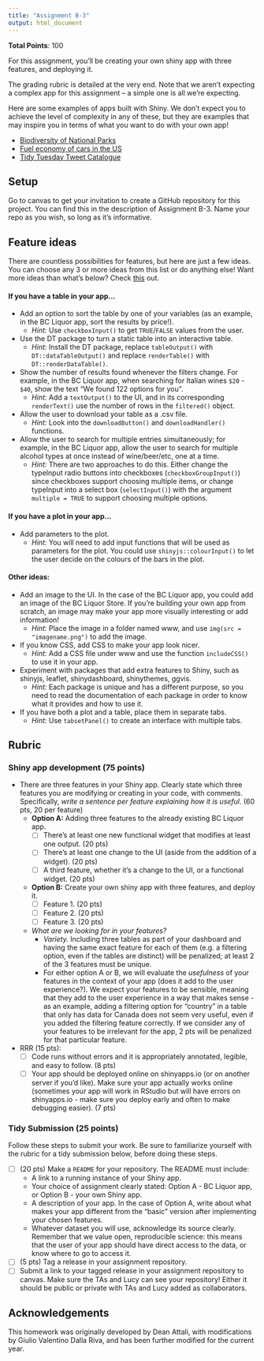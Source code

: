 ```yaml
---
title: "Assignment B-3"
output: html_document
---
```


__Total Points__: 100

For this assignment, you'll be creating your own shiny app with three features, and deploying it.

The grading rubric is detailed at the very end. Note that we aren't expecting a complex app for this assignment -- a simple one is all we're expecting.

Here are some examples of apps built with Shiny. We don't expect you to achieve the level of complexity in any of these, but they are examples that may inspire you in terms of what you want to do with your own app!

+ [Biodiversity of National Parks](https://abenedetti.shinyapps.io/bioNPS/?_ga=2.2513072.1250661063.1604984182-1784159993.1567907747)
+ [Fuel economy of cars in the US](https://jgassen.shinyapps.io/expand_fuel_economy/?_ga=2.232610335.1250661063.1604984182-1784159993.1567907747)
+ [Tidy Tuesday Tweet Catalogue](https://nsgrantham.shinyapps.io/tidytuesdayrocks/?_ga=2.224403354.1250661063.1604984182-1784159993.1567907747)

## Setup 

Go to canvas to get your invitation to create a GitHub repository for this project. You can find this in the description of Assignment B-3. Name your repo as you wish, so long as it's informative. 

## Feature ideas 

There are countless possibilities for features, but here are just a few ideas. You can choose any 3 or more ideas from this list or do anything else!  Want more ideas than what's below? Check [this](https://shiny.rstudio.com/tutorial/) out.

#### If you have a table in your app...

+ Add an option to sort the table by one of your variables (as an example, in the BC Liquor app, sort the results by price!). 
  + *Hint:* Use `checkboxInput()` to get `TRUE`/`FALSE` values from the user.
  
+ Use the DT package to turn a static table into an interactive table. 
  + *Hint:* Install the DT package, replace `tableOutput()` with `DT::dataTableOutput()` and replace `renderTable()` with `DT::renderDataTable()`.
  
+ Show the number of results found whenever the filters change. For example, in the BC Liquor app, when searching for Italian wines `$20` - `$40`, show the text "We found 122 options for you". 
  + *Hint:* Add a `textOutput()` to the UI, and in its corresponding `renderText()` use the number of rows in the `filtered()` object.
  
+ Allow the user to download your table as a .csv file. 
  + *Hint:* Look into the `downloadButton()` and `downloadHandler()` functions.
  
+ Allow the user to search for multiple entries simultaneously; for example, in the BC Liquor app, allow the user to search for multiple alcohol types at once instead of wine/beer/etc, one at a time. 
  + *Hint:* There are two approaches to do this. Either change the typeInput radio buttons into checkboxes (`checkboxGroupInput()`) since checkboxes support choosing multiple items, or change typeInput into a select box (`selectInput()`) with the argument `multiple = TRUE` to support choosing multiple options.

#### If you have a plot in your app...

+ Add parameters to the plot. 
  + *Hint:* You will need to add input functions that will be used as parameters for the plot. You could use `shinyjs::colourInput()` to let the user decide on the colours of the bars in the plot.

#### Other ideas:

+ Add an image to the UI. In the case of the BC Liquor app, you could add an image of the BC Liquor Store. If you're building your own app from scratch, an image may make your app more visually interesting or add information! 
  + *Hint:* Place the image in a folder named www, and use `img(src = "imagename.png")` to add the image.

+ If you know CSS, add CSS to make your app look nicer. 
  + *Hint:* Add a CSS file under www and use the function `includeCSS()` to use it in your app.

+ Experiment with packages that add extra features to Shiny, such as shinyjs, leaflet, shinydashboard, shinythemes, ggvis. 
  + *Hint:* Each package is unique and has a different purpose, so you need to read the documentation of each package in order to know what it provides and how to use it.

+ If you have both a plot and a table, place them in separate tabs. 
  + *Hint:* Use `tabsetPanel()` to create an interface with multiple tabs.
  
## Rubric

### Shiny app development (75 points)

- There are three features in your Shiny app. Clearly state which three features you are modifying or creating in your code, with comments. Specifically, *write a sentence per feature explaining how it is useful*. (60 pts, 20 per feature)
  - **Option A:** Adding three features to the already existing BC Liquor app.
    - [ ] There's at least one new functional widget that modifies at least one output. (20 pts)
    - [ ] There's at least one change to the UI (aside from the addition of a widget). (20 pts)
    - [ ] A third feature, whether it's a change to the UI, or a functional widget. (20 pts)
  - **Option B:** Create your own shiny app with three features, and deploy it.
    - [ ] Feature 1. (20 pts)
    - [ ] Feature 2. (20 pts)
    - [ ] Feature 3. (20 pts)
  - *What are we looking for in your features?*
     + *Variety.* Including three tables as part of your dashboard and having the same exact feature for each of them (e.g. a filtering option, even if the tables are distinct) will be penalized; at least 2 of the 3 features must be unique. 
     + For either option A or B, we will evaluate the *usefulness* of your features in the context of your app (does it add to the user experience?). We expect your features to be sensible, meaning that they add to the user experience in a way that makes sense - as an example, adding a filtering option for "country" in a table that only has data for Canada does not seem very useful, even if you added the filtering feature correctly. If we consider any of your features to be irrelevant for the app, 2 pts will be penalized for that particular feature.
     
- RRR (15 pts):
  - [ ] Code runs without errors and it is appropriately annotated, legible, and easy to follow. (8 pts)
  - [ ] Your app should be deployed online on shinyapps.io (or on another server if you'd like). Make sure your app actually works online (sometimes your app will work in RStudio but will have errors on shinyapps.io - make sure you deploy early and often to make debugging easier). (7 pts) 

### Tidy Submission (25 points)

Follow these steps to submit your work. Be sure to familiarize yourself with the rubric for a tidy submission below, before doing these steps.

- [ ] (20 pts) Make a `README` for your repository. The README must include:
  - A link to a running instance of your Shiny app.
  - Your choice of assignment clearly stated: Option A - BC Liquor app, or Option B - your own Shiny app.
  - A description of your app. In the case of Option A, write about what makes your app different from the "basic" version after implementing your chosen features.
  - Whatever dataset you will use, acknowledge its source clearly. Remember that we value open, reproducible science: this means that the user of your app should have direct access to the data, or know where to go to access it.
- [ ] (5 pts) Tag a release in your assignment repository.
- [ ] Submit a link to your tagged release in your assignment repository to canvas. Make sure the TAs and Lucy can see your repository! Either it should be public or private with TAs and Lucy added as collaborators. 

## Acknowledgements

This homework was originally developed by Dean Attali, with modifications by Giulio Valentino Dalla Riva, and has been further modified for the current year. 